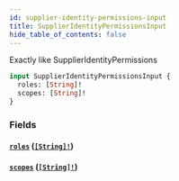```yaml
---
id: supplier-identity-permissions-input
title: SupplierIdentityPermissionsInput
hide_table_of_contents: false
---
```



Exactly like SupplierIdentityPermissions

```graphql
input SupplierIdentityPermissionsInput {
  roles: [String]!
  scopes: [String]!
}
```


### Fields

#### [`roles`](#) ([`[String]!`](/supply/api/graphql-admin/reference/scalars/string))




#### [`scopes`](#) ([`[String]!`](/supply/api/graphql-admin/reference/scalars/string))






